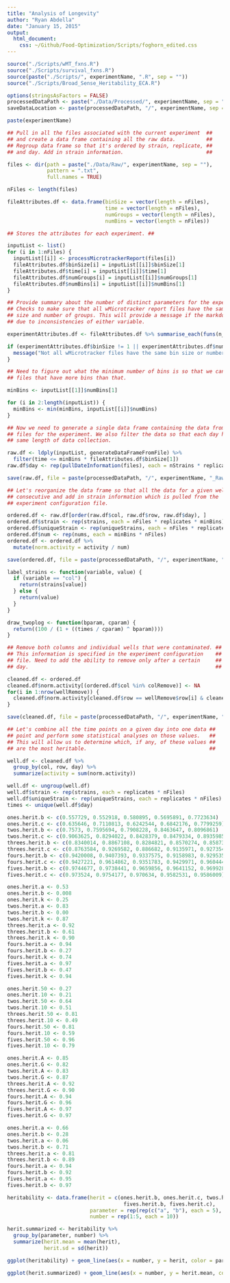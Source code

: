 ```yaml
---
title: "Analysis of Longevity"
author: "Ryan Abdella"
date: "January 15, 2015"
output:
  html_document:
    css: ~/Github/Food-Optimization/Scripts/foghorn_edited.css
---
```



```r

source("./Scripts/wMT_fxns.R")
source("./Scripts/survival_fxns.R")
source(paste("./Scripts/", experimentName, ".R", sep = ""))
source("./Scripts/Broad_Sense_Heritability_ECA.R")

options(stringsAsFactors = FALSE)
processedDataPath <- paste("./Data/Processed/", experimentName, sep = "")
saveDataLocation <- paste(processedDataPath, "/", experimentName, sep = "")

paste(experimentName)

```

```r

## Pull in all the files associated with the current experiment  ##
## and create a data frame containing all the raw data.          ##
## Regroup data frame so that it's ordered by strain, replicate, ##
## and day. Add in strain information.                           ##

files <- dir(path = paste("./Data/Raw/", experimentName, sep = ""), 
             pattern = ".txt", 
             full.names = TRUE)

nFiles <- length(files)

fileAttributes.df <- data.frame(binSize = vector(length = nFiles),
                                time = vector(length = nFiles),
                                numGroups = vector(length = nFiles),
                                numBins = vector(length = nFiles))

## Stores the attributes for each experiment. ##

inputList <- list()
for (i in 1:nFiles) {
  inputList[[i]] <- processMicrotrackerReport(files[i])
  fileAttributes.df$binSize[i] = inputList[[i]]$binSize[1]
  fileAttributes.df$time[i] = inputList[[i]]$time[1]
  fileAttributes.df$numGroups[i] = inputList[[i]]$numGroups[1]
  fileAttributes.df$numBins[i] = inputList[[i]]$numBins[1]
}

## Provide summary about the number of distinct parameters for the experiment.  ##
## Checks to make sure that all wMicrotracker report files have the same bin    ##
## size and number of groups. This will provide a message if the markdown fails ##
## due to inconsistencies of either variable.                                   ##

experimentAttributes.df <- fileAttributes.df %>% summarise_each(funs(n_distinct))

if (experimentAttributes.df$binSize != 1 || experimentAttributes.df$numGroups != 1) {
  message("Not all wMicrotracker files have the same bin size or number of groups.")
}

## Need to figure out what the minimum number of bins is so that we can truncate ##
## files that have more bins than that.                                          ##

minBins <- inputList[[1]]$numBins[1]

for (i in 2:length(inputList)) {
  minBins <- min(minBins, inputList[[i]]$numBins)
}

## Now we need to generate a single data frame containing the data from all the ##
## files for the experiment. We also filter the data so that each day has the   ##
## same length of data collection.                                              ##

raw.df <- ldply(inputList, generateDataFrameFromFile) %>% 
  filter(time <= minBins * fileAttributes.df$binSize[1])
raw.df$day <- rep(pullDateInformation(files), each = nStrains * replicates * minBins)

save(raw.df, file = paste(processedDataPath, "/", experimentName, "_Raw.Rda", sep = ""), ascii = TRUE)

## Let's reorganize the data frame so that all the data for a given well is ##
## consecutive and add in strain information which is pulled from the       ##
## experiment configuration file.                                           ##

ordered.df <- raw.df[order(raw.df$col, raw.df$row, raw.df$day), ]
ordered.df$strain <- rep(strains, each = nFiles * replicates * minBins)
ordered.df$uniqueStrain <- rep(uniqueStrains, each = nFiles * replicates * minBins)
ordered.df$num <- rep(nums, each = minBins * nFiles)
ordered.df <- ordered.df %>%
  mutate(norm.activity = activity / num)

save(ordered.df, file = paste(processedDataPath, "/", experimentName, "_Processed.Rda", sep = ""), ascii = TRUE)

```

```r

label_strains <- function(variable, value) {
  if (variable == "col") {
    return(strains[value])
  } else {
    return(value)
  }
}

draw_twoplog <- function(bparam, cparam) {
  return((100 / (1 + ((times / cparam) ^ bparam))))
}

```

```r

## Remove both columns and individual wells that were contaminated. ##
## This information is specified in the experiment configuration    ##
## file. Need to add the ability to remove only after a certain     ##
## day.                                                             ##

cleaned.df <- ordered.df
cleaned.df$norm.activity[(ordered.df$col %in% colRemove)] <- NA
for(i in 1:nrow(wellRemove)) {
  cleaned.df$norm.activity[cleaned.df$row == wellRemove$row[i] & cleaned.df$col == wellRemove$col[i]] <- NA
}

save(cleaned.df, file = paste(processedDataPath, "/", experimentName, "_Cleaned.Rda", sep = ""), ascii = TRUE)

```

```r

## Let's combine all the time points on a given day into one data ##
## point and perform some statistical analyses on those values.   ##
## This will allow us to determine which, if any, of these values ##
## are the most heritable.                                        ##

well.df <- cleaned.df %>%
  group_by(col, row, day) %>%
  summarize(activity = sum(norm.activity))

well.df <- ungroup(well.df)
well.df$strain <- rep(strains, each = replicates * nFiles)
well.df$uniqueStrain <- rep(uniqueStrains, each = replicates * nFiles)
times <- unique(well.df$day)

```

```r

ones.herit.b <- c(0.557729, 0.552918, 0.580895, 0.5695891, 0.7723634)
ones.herit.c <- c(0.635646, 0.7110813, 0.6242544, 0.6842176, 0.7799259)
twos.herit.b <- c(0.7573, 0.7595694, 0.7908228, 0.8463647, 0.8096861)
twos.herit.c <- c(0.9063625, 0.8294022, 0.8428379, 0.8479334, 0.8935985)
threes.herit.b <- c(0.8340014, 0.8867108, 0.8284821, 0.8570274, 0.8587352)
threes.herit.c <- c(0.8763584, 0.9269582, 0.886682, 0.9135971, 0.9273542)
fours.herit.b <- c(0.9420008, 0.9407393, 0.9337575, 0.9158983, 0.9295355)
fours.herit.c <- c(0.9427221, 0.9614862, 0.9351783, 0.9429971, 0.9604444)
fives.herit.b <- c(0.9744677, 0.9738441, 0.9659856, 0.9641152, 0.9699289)
fives.herit.c <- c(0.973524, 0.9754177, 0.970634, 0.9582531, 0.9586009)

ones.herit.a <- 0.53
ones.herit.b <- 0.008
ones.herit.k <- 0.25
twos.herit.a <- 0.83
twos.herit.b <- 0.00
twos.herit.k <- 0.87
threes.herit.a <- 0.92
threes.herit.b <- 0.61
threes.herit.k <- 0.90
fours.herit.a <- 0.94
fours.herit.b <- 0.27
fours.herit.k <- 0.74
fives.herit.a <- 0.97
fives.herit.b <- 0.47
fives.herit.k <- 0.94

ones.herit.50 <- 0.27
ones.herit.10 <- 0.21
twos.herit.50 <- 0.64
twos.herit.10 <- 0.51
threes.herit.50 <- 0.81
threes.herit.10 <- 0.49
fours.herit.50 <- 0.81
fours.herit.10 <- 0.59
fives.herit.50 <- 0.96
fives.herit.10 <- 0.79

ones.herit.A <- 0.85
ones.herit.G <- 0.82
twos.herit.A <- 0.83
twos.herit.G <- 0.87
threes.herit.A <- 0.92
threes.herit.G <- 0.90
fours.herit.A <- 0.94
fours.herit.G <- 0.96
fives.herit.A <- 0.97
fives.herit.G <- 0.97

ones.herit.a <- 0.66
ones.herit.b <- 0.28
twos.herit.a <- 0.06
twos.herit.b <- 0.71
threes.herit.a <- 0.81
threes.herit.b <- 0.89
fours.herit.a <- 0.94
fours.herit.b <- 0.92
fives.herit.a <- 0.95
fives.herit.b <- 0.97

heritability <- data.frame(herit = c(ones.herit.b, ones.herit.c, twos.herit.b, twos.herit.c, threes.herit.b, threes.herit.c, fours.herit.b, fours.herit.c,
                                      fives.herit.b, fives.herit.c),
                           parameter = rep(rep(c("a", "b"), each = 5), 5),
                           number = rep(1:5, each = 10))

herit.summarized <- heritability %>%
  group_by(parameter, number) %>%
  summarize(herit.mean = mean(herit),
            herit.sd = sd(herit))

ggplot(heritability) + geom_line(aes(x = number, y = herit, color = parameter), size = 2) + ylim(0, 1) + presentation + big.legend + labs(x = "Number of Replicates", y = "Heritability")

ggplot(herit.summarized) + geom_line(aes(x = number, y = herit.mean, color = parameter), size = 2) + geom_errorbar(aes(x = number, ymin = herit.mean - herit.sd, ymax = herit.mean + herit.sd, color = parameter), size = 1, alpha = 0.8) + ylim(0, 1) + presentation + big.legend + labs(x = "Number of Replicates", y = "Heritability")

```
